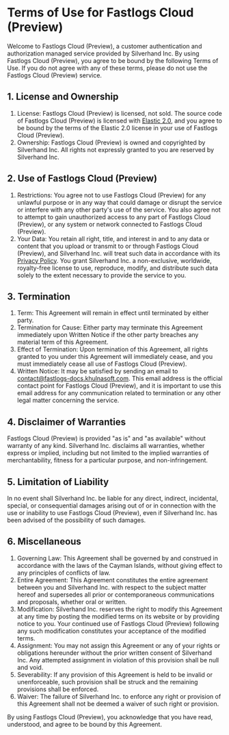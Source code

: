 
# Terms of Use for Fastlogs Cloud (Preview)

Welcome to Fastlogs Cloud (Preview), a customer authentication and authorization managed service provided by Silverhand Inc. By using Fastlogs Cloud (Preview), you agree to be bound by the following Terms of Use. If you do not agree with any of these terms, please do not use the Fastlogs Cloud (Preview) service.

## 1. License and Ownership

1. License: Fastlogs Cloud (Preview) is licensed, not sold. The source code of Fastlogs Cloud (Preview) is licensed with [Elastic 2.0](https://www.elastic.co/licensing/elastic-license), and you agree to be bound by the terms of the Elastic 2.0 license in your use of Fastlogs Cloud (Preview).
2. Ownership: Fastlogs Cloud (Preview) is owned and copyrighted by Silverhand Inc. All rights not expressly granted to you are reserved by Silverhand Inc.

## 2. Use of Fastlogs Cloud (Preview)

1. Restrictions: You agree not to use Fastlogs Cloud (Preview) for any unlawful purpose or in any way that could damage or disrupt the service or interfere with any other party's use of the service. You also agree not to attempt to gain unauthorized access to any part of Fastlogs Cloud (Preview), or any system or network connected to Fastlogs Cloud (Preview).
2. Your Data: You retain all right, title, and interest in and to any data or content that you upload or transmit to or through Fastlogs Cloud (Preview), and Silverhand Inc. will treat such data in accordance with its [Privacy Policy](../privacy-policy.mdx). You grant Silverhand Inc. a non-exclusive, worldwide, royalty-free license to use, reproduce, modify, and distribute such data solely to the extent necessary to provide the service to you.

## 3. Termination

1. Term: This Agreement will remain in effect until terminated by either party.
2. Termination for Cause: Either party may terminate this Agreement immediately upon Written Notice if the other party breaches any material term of this Agreement.
3. Effect of Termination: Upon termination of this Agreement, all rights granted to you under this Agreement will immediately cease, and you must immediately cease all use of Fastlogs Cloud (Preview).
4. Written Notice: It may be satisfied by sending an email to [contact@fastlogs-docs.khulnasoft.com](mailto:contact@fastlogs-docs.khulnasoft.com). This email address is the official contact point for Fastlogs Cloud (Preview), and it is important to use this email address for any communication related to termination or any other legal matter concerning the service.

## 4. Disclaimer of Warranties

Fastlogs Cloud (Preview) is provided "as is" and "as available" without warranty of any kind. Silverhand Inc. disclaims all warranties, whether express or implied, including but not limited to the implied warranties of merchantability, fitness for a particular purpose, and non-infringement.

## 5. Limitation of Liability

In no event shall Silverhand Inc. be liable for any direct, indirect, incidental, special, or consequential damages arising out of or in connection with the use or inability to use Fastlogs Cloud (Preview), even if Silverhand Inc. has been advised of the possibility of such damages.

## 6. Miscellaneous

1. Governing Law: This Agreement shall be governed by and construed in accordance with the laws of the Cayman Islands, without giving effect to any principles of conflicts of law.
2. Entire Agreement: This Agreement constitutes the entire agreement between you and Silverhand Inc. with respect to the subject matter hereof and supersedes all prior or contemporaneous communications and proposals, whether oral or written.
3. Modification: Silverhand Inc. reserves the right to modify this Agreement at any time by posting the modified terms on its website or by providing notice to you. Your continued use of Fastlogs Cloud (Preview) following any such modification constitutes your acceptance of the modified terms.
4. Assignment: You may not assign this Agreement or any of your rights or obligations hereunder without the prior written consent of Silverhand Inc. Any attempted assignment in violation of this provision shall be null and void.
5. Severability: If any provision of this Agreement is held to be invalid or unenforceable, such provision shall be struck and the remaining provisions shall be enforced.
6. Waiver: The failure of Silverhand Inc. to enforce any right or provision of this Agreement shall not be deemed a waiver of such right or provision.

By using Fastlogs Cloud (Preview), you acknowledge that you have read, understood, and agree to be bound by this Agreement.
